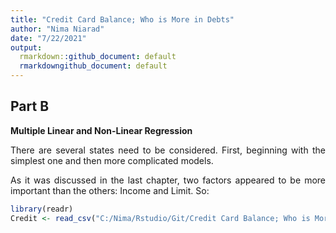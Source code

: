 ```yaml
---
title: "Credit Card Balance; Who is More in Debts"
author: "Nima Niarad"
date: "7/22/2021"
output:
  rmarkdown::github_document: default
  rmarkdowngithub_document: default
---
```


<style> body {text-align: justify} </style> <!-- Justify text. -->

## Part B

**Multiple Linear and Non-Linear Regression**


There are several states need to be considered. First, beginning with the simplest one and then more complicated models.


As it was discussed in the last chapter, two factors appeared to be more important than the others: Income and Limit. So: 

```r
library(readr)
Credit <- read_csv("C:/Nima/Rstudio/Git/Credit Card Balance; Who is More in Debts/Credit-Card-Balance--Who-is-More-in-Debts-/Credit.csv")
```


